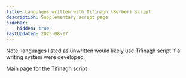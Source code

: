 ```yaml
---
title: Languages written with Tifinagh (Berber) script
description: Supplementary script page
sidebar:
    hidden: true
lastUpdated: 2025-08-27
---
```



Note: languages listed as unwritten would likely use Tifinagh script if a writing system were developed.

<WsList script='Tfng' />

[Main page for the Tifinagh script](/scrlang/script-tfng)

